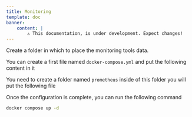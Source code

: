 ```yaml
---
title: Monitoring
template: doc
banner:
    content: |
        ⚠️ This documentation, is under development. Expect changes!
---
```



<WarnBanner />


Create a folder in which to place the monitoring tools data.

You can create a first file named `docker-compose.yml` and put the following content in it


<ShowCode url="https://raw.githubusercontent.com/gamingdy/My-HomeLab/main/monitor/docker-compose.yml" language="yml" title="docker-compose.yml" />

You need to create a folder named `prometheus` inside of this folder you will put the following file


<ShowCode url="https://raw.githubusercontent.com/gamingdy/My-HomeLab/main/monitor/prometheus/prometheus.yml" language="yml" title="prometheus.yml" />

Once the configuration is complete, you can run the following command

```bash
docker compose up -d
```
